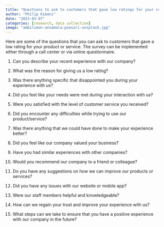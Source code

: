 ```yaml
---
title: "Questions to ask to customers that gave low ratings for your company or product"
author: "Philip Kimani"
date: "2023-03-07"
categories: [research, data collection]
image: "ambilimon-annamala-poosari-unsplash.jpg"
---
```


Here are some of the questions that you can ask to customers that gave a low rating for your product or service. The survey can be implemented either through a call center or via online questionnaire.

1.  Can you describe your recent experience with our company?

2.  What was the reason for giving us a low rating?

3.  Was there anything specific that disappointed you during your experience with us?

4.  Did you feel like your needs were met during your interaction with us?

5.  Were you satisfied with the level of customer service you received?

6.  Did you encounter any difficulties while trying to use our product/service?

7.  Was there anything that we could have done to make your experience better?

8.  Did you feel like our company valued your business?

9.  Have you had similar experiences with other companies?

10. Would you recommend our company to a friend or colleague?

11. Do you have any suggestions on how we can improve our products or services?

12. Did you have any issues with our website or mobile app?

13. Were our staff members helpful and knowledgeable?

14. How can we regain your trust and improve your experience with us?

15. What steps can we take to ensure that you have a positive experience with our company in the future?
